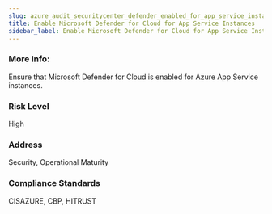 ```yaml
---
slug: azure_audit_securitycenter_defender_enabled_for_app_service_instances
title: Enable Microsoft Defender for Cloud for App Service Instances
sidebar_label: Enable Microsoft Defender for Cloud for App Service Instances
---
```


### More Info:

Ensure that Microsoft Defender for Cloud is enabled for Azure App Service instances.

### Risk Level

High

### Address

Security, Operational Maturity

### Compliance Standards

CISAZURE, CBP, HITRUST

